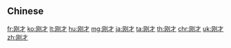 {{also|剛才}}
==Chinese==
{{zh-see|剛才}}

[[fr:刚才]]
[[ko:刚才]]
[[lt:刚才]]
[[hu:刚才]]
[[mg:刚才]]
[[ja:刚才]]
[[ta:刚才]]
[[th:刚才]]
[[chr:刚才]]
[[uk:刚才]]
[[zh:刚才]]